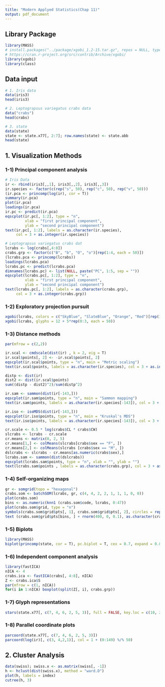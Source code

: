```yaml
---
title: "Modern Applyed Statistics(Chap 11)"
output: pdf_document
---
```

## Library Package
```r
library(MASS)
# install.packages("../package/xgobi_1.2-15.tar.gz", repos = NULL, type = "source")
# https://cran.r-project.org/src/contrib/Archive/xgobi/
library(xgobi)
library(class)
```


## Data input
```r
# 1. Iris data
data(iris3)
head(iris3)
```


```r
# 2. Leptograpsus variegatus crabs data
data("crabs")
head(crabs)
```

```r
# 3. state
data(state)
state <- state.x77[, 2:7]; row.names(state) <- state.abb
head(state)
```


\newpage

## 1. Visualization Methods

### 1-1) Principal component analysis
```r
# Iris Data
ir <- rbind(iris3[,,1], iris3[,,2], iris3[,,3])
ir.species <- factor(c(rep("s", 50), rep("c", 50), rep("v", 50)))
(ir.pca <- princomp(log(ir), cor = T))
summary(ir.pca)
plot(ir.pca)
loadings(ir.pca)
ir.pc <- predict(ir.pca)
eqscplot(ir.pc[, 1:2], type = "n",
         xlab = "first principal component",
         ylab = "second principal component")
text(ir.pc[, 1:2], labels = as.character(ir.species),
     col = 3 + as.integer(ir.species)) 
```

```r
# Leptograpsus variegatus crabs dat
lcrabs <- log(crabs[,4:8])
crabs.grp <- factor(c("B", "b", "O", "o")[rep(1:4, each = 50)])
(lcrabs.pca <- princomp(lcrabs))
loadings(lcrabs.pca)
lcrabs.pc <- predict(lcrabs.pca)
dimnames(lcrabs.pc) <- list(NULL, paste("PC", 1:5, sep = ""))
eqscplot(lcrabs.pc[, 1:2], type = "n",
         xlab = "first principal component",
         ylab = "second principal component")
text(lcrabs.pc[, 1:2], labels = as.character(crabs.grp),
     col = 3 + as.integer(crabs.grp)) 
```

### 1-2) Exploratory projection pursuit
```r
xgobi(lcrabs, colors = c("SkyBlue", "SlateBlue", "Orange", "Red")[rep(1:4, each = 50)])
xgobi(lcrabs, glyphs = 12 + 5*rep(0:3, each = 50))
```

### 1-3) Distance methods
```r
par(mfrow = c(2,2))

ir.scal <- cmdscale(dist(ir) , k = 2, eig = T)
ir.scal$points[, 2] <- -ir.scal$points[, 2] 
eqscplot(ir.scal$points, type = "n", main = "Metric scaling")
text(ir.scal$points, labels = as.character(ir.species), col = 3 + as.integer(ir.species), cex = 0.8)

distp <- dist(ir)
dist2 <- dist(ir.scal$points)
sum((distp - dist2)^2)/sum(distp^2)

ir.sam <- sammon(dist(ir[-143,]))
eqscplot(ir.sam$points, type = "n", main = "Sammon mapping")
text(ir.sam$points, labels = as.character(ir.species[-143]), col = 3 + as.integer(ir.species), cex = 0.8)

ir.iso <- isoMDS(dist(ir[-143,]))
eqscplot(ir.iso$points, type = "n", main = "Kruskal's MDS")
text(ir.iso$points, labels = as.character(ir.species[-143]), col = 3 + as.integer(ir.species), cex = 0.8) 
```

```r
cr.scale <- 0.5 * log(crabs$CL * crabs$CW)
slcrabs <- lcrabs - cr.scale
cr.means <- matrix(0, 2, 5)
cr.means[1,] <- colMeans(slcrabs[crabs$sex == "F", ])
cr.means[2,] <- colMeans(slcrabs [crabs$sex == "M", ])
dslcrabs <- slcrabs - cr.means[as.numeric(crabs$sex),]
lcrabs.sam <- sammon(dist(dslcrabs))
eqscplot(lcrabs.sam$points, type = "n", xlab = "", ylab = "")
text(lcrabs.sam$points , labels = as.character(crabs.grp), col = 3 + as.integer(crabs.grp))
```

### 1-4) Self-organizing maps
```r
gr <- somgrid(topo = "hexagonal")
crabs.som <- batchSOM(lcrabs, gr, c(4, 4, 2, 2, 1, 1, 1, 0, 0))
plot(crabs.som)
bins <- as.numeric(knn1 (crabs.som$code, lcrabs, 0:47))
plot(crabs.som$grid, type = "n")
symbols(crabs.som$grid$pts[, 1], crabs.som$grid$pts[, 2], circles = rep(0.4, 48), inches = FALSE, add = T)
text (crabs.som$grid$pts[bins, ] + rnorm(400, 0, 0.1), as.character(crabs.grp))
```

### 1-5) Biplots
```r
library(MASS)
biplot(princomp(state, cor = T), pc.biplot = T, cex = 0.7, expand = 0.8) 
```

### 1-6) Independent component analysis
```r
library(fastICA)
nICA <- 4
crabs.ica <- fastICA(crabs[, 4:8], nICA)
Z <- crabs.ica$S
par(mfrow = c(1, nICA))
for(i in 1:nICA) boxplot(split(Z[, i], crabs.grp)) 
```

### 1-7) Glyph representations
```r
stars(state.x77[, c(7, 4, 6, 2, 5, 3)], full = FALSE, key.loc = c(10, 2))
```

### 1-8) Parallel coordinate plots
```r
parcoord(state.x77[, c(7, 4, 6, 2, 5, 3)])
parcoord(log(ir)[, c(3, 4,2,1)], col = 1 + (0:149) %/% 50)
```


## 2. Cluster Analysis
```r
data(swiss); swiss.x <- as.matrix(swiss[, -1])
h <- hclust(dist(swiss.x), method = "ward.D")
plot(h, labels = index)
cutree(h, 3)
```












